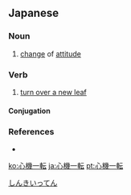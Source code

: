 ==Japanese==
{{ja-kanjitab|しん|き|いち|k3=いっ|てん|yomi=on}}

===Noun===
{{ja-noun|しんき.いってん|head=[[心機]][[一転]]}}

# [[change]] of [[attitude]]

===Verb===
{{ja-verb-suru|しんき.いってん}}

# [[turn over a new leaf]]

====Conjugation====
{{ja-suru|しんき.いってん}}

===References===
* {{R:Shogakukan}}

[[Category:Yojijukugo|しんきいってん]]

[[ko:心機一転]]
[[ja:心機一転]]
[[pt:心機一転]]